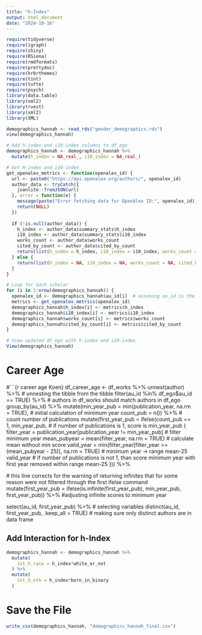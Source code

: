 ```yaml
---
title: "h-Index"
output: html_document
date: "2024-10-16"
---
```


```r
require(tidyverse)
require(igraph)
require(shiny)
require(RSiena)
require(rmdformats)
require(prettydoc)
require(hrbrthemes)
require(tint)
require(tufte)
require(psych)
library(data.table)  
library(xml2)
library(rvest)
library(xml2)
library(XML)
```

```r
demographics_hannah <- read_rds("gender_demographics.rds")
view(demographics_hannah)
```

```r
# Add h-index and i10-index columns to df_ego
demographics_hannah <- demographics_hannah %>%
  mutate(h_index = NA_real_, i10_index = NA_real_)

# Get H-index and i10-index 
get_openalex_metrics <- function(openalex_id) {
  url <- paste0("https://api.openalex.org/authors/", openalex_id)
  author_data <- tryCatch({
    jsonlite::fromJSON(url)
  }, error = function(e) {
    message(paste("Error fetching data for OpenAlex ID:", openalex_id))
    return(NULL)
  })
  
  if (!is.null(author_data)) {
    h_index <- author_data$summary_stats$h_index
    i10_index <- author_data$summary_stats$i10_index
    works_count <- author_data$works_count
    cited_by_count <- author_data$cited_by_count
    return(list(h_index = h_index, i10_index = i10_index, works_count = works_count, cited_by_count = cited_by_count))
  } else {
    return(list(h_index = NA, i10_index = NA, works_count = NA, cited_by_count = NA))
  }
}

# Loop for each scholar 
for (i in 1:nrow(demographics_hannah)) {
  openalex_id <- demographics_hannah$au_id[i]  # assuming au_id is the OpenAlex ID in df_ego
  metrics <- get_openalex_metrics(openalex_id)
  demographics_hannah$h_index[i] <- metrics$h_index
  demographics_hannah$i10_index[i] <- metrics$i10_index
  demographics_hannah$works_count[i] <- metrics$works_count
  demographics_hannah$cited_by_count[i] <- metrics$cited_by_count
}
```

```r
# View updated df_ego with h-index and i10-index
View(demographics_hannah)
```

# Career Age 

#```{r career age Koen}
df_career_age <- df_works %>%
  unnest(author) %>% # unnesting the tibble from the tibble
  filter(au_id %in% df_ego$au_id == TRUE) %>% # authors in df_works should match authors in df_ego
  group_by(au_id) %>%
  mutate(min_year_pub = min(publication_year, na.rm = TRUE), # initial calculation of minimum year
         count_pub = n()) %>%  # count number of publications
  mutate(first_year_pub = ifelse(count_pub == 1, min_year_pub, # if number of publications is 1, score is min_year_pub
                                 {
                                   filter_year = publication_year[publication_year != min_year_pub] # filter minimum year
                                   mean_pubyear = mean(filter_year, na.rm = TRUE) # calculate mean without min score
                                   valid_year = min(filter_year[filter_year >= (mean_pubyear - 25)], na.rm = TRUE) # minimum year -> range mean-25
                                   valid_year # if number of publications is not 1, than score minimum year with first year removed within range mean-25
                                 })) %>% 
  
  # this line corrects for the warning of returning infinites that for some reason were not filtered through the first ifelse command
  mutate(first_year_pub = ifelse(is.infinite(first_year_pub), min_year_pub, first_year_pub)) %>% #adjusting infinite scores to minimum year
  
  select(au_id, first_year_pub) %>% # selecting variables
  distinct(au_id, first_year_pub, .keep_all = TRUE) # making sure only distinct authors are in data frame



## Add Interaction for h-Index

```r
demographics_hannah <- demographics_hannah %>%
  mutate(
    int_h_race = h_index*white_or_not
  ) %>%
  mutate(
    int_h_eth = h_index*born_in_binary
  )
```

# Save the File 
```r
write_csv(demographics_hannah, "demographics_hannah_final.csv")
```
